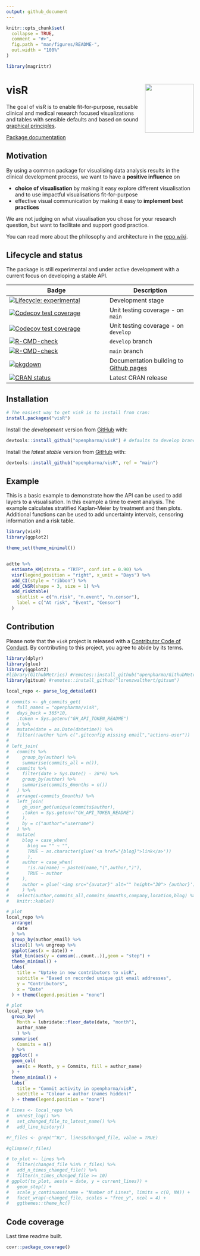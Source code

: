 ```yaml
---
output: github_document
---
```


<!-- README.md is generated from README.Rmd as part of the CICD process. -->
<!-- Please edit README.Rmd - but you do not need to build it! -->

```r
knitr::opts_chunk$set(
  collapse = TRUE,
  comment = "#>",
  fig.path = "man/figures/README-",
  out.width = "100%"
)

library(magrittr)
```

# visR <img src='man/figures/logo.png' align="right" height="131.5" />

The goal of visR is to enable fit-for-purpose, reusable clinical and medical research focused visualizations and tables with sensible defaults and based on sound [graphical principles](https://graphicsprinciples.github.io/).

[Package documentation](https://openpharma.github.io/visR/)

## Motivation

By using a common package for visualising data analysis results in the clinical development process, we want to have a **positive influence** on 

* **choice of visualisation** by making it easy explore different visualisation and to use impactful visualisations fit-for-purpose
* effective visual communication by making it easy to **implement best practices** 

We are not judging on what visualisation you chose for your research question, but want to facilitate and support good practice.

You can read more about the philosophy and architecture in the [repo wiki](https://github.com/openpharma/visR/wiki).

## Lifecycle and status

The package is still experimental and under active development with a current focus on developing a stable API. 

<!-- badges: start -->

| Badge | Description
|----------------------|-------------------|
| [![Lifecycle: experimental](https://img.shields.io/badge/lifecycle-experimental-orange.svg)](https://lifecycle.r-lib.org/articles/stages.html#experimental)    | Development stage |
| [![Codecov test coverage](https://codecov.io/gh/openpharma/visR/branch/develop/graph/badge.svg)](https://codecov.io/gh/openpharma/visR?branch=main) | Unit testing coverage - on `main` |
| [![Codecov test coverage](https://codecov.io/gh/openpharma/visR/branch/develop/graph/badge.svg)](https://codecov.io/gh/openpharma/visR?branch=develop) | Unit testing coverage - on `develop` |
| [![R-CMD-check](https://github.com/openpharma/visR/actions/workflows/check-standard.yaml/badge.svg?branch=develop)](https://github.com/openpharma/visR/actions/workflows/check-standard.yaml) | `develop` branch |
| [![R-CMD-check](https://github.com/openpharma/visR/actions/workflows/check-standard.yaml/badge.svg?branch=main)](https://github.com/openpharma/visR/actions/workflows/check-standard.yaml) | `main` branch |
| [![pkgdown](https://github.com/openpharma/visR/actions/workflows/makedocs.yml/badge.svg)](https://github.com/openpharma/visR/actions/workflows/makedocs.yml) | Documentation building to [Github pages](https://openpharma.github.io/visR/) |
| [![CRAN status](https://www.r-pkg.org/badges/version/visR)](https://CRAN.R-project.org/package=visR)| Latest CRAN release |
<!-- badges: end -->


## Installation

```r
# The easiest way to get visR is to install from cran:
install.packages("visR")
```


Install the *development* version from [GitHub](https://github.com/) with:

``` r
devtools::install_github("openpharma/visR") # defaults to develop branch
```

Install the *latest stable* version from [GitHub](https://github.com/) with:

``` r
devtools::install_github("openpharma/visR", ref = "main")
```

## Example

This is a basic example to demonstrate how the API can be used to add layers to a visualisation. In this example a time to event analysis. The example calculates stratified Kaplan-Meier by treatment and then plots. Additional functions can be used to add uncertainty intervals, censoring information and a risk table. 

```r
library(visR)
library(ggplot2)

theme_set(theme_minimal())


adtte %>%
  estimate_KM(strata = "TRTP", conf.int = 0.90) %>%
  visr(legend_position = "right", x_unit = "Days") %>%
  add_CI(style = "ribbon") %>%
  add_CNSR(shape = 3, size = 1) %>%
  add_risktable(
    statlist = c("n.risk", "n.event", "n.censor"),
    label = c("At risk", "Event", "Censor")
  )
```


## Contribution 

Please note that the `visR` project is released with a [Contributor Code of Conduct](CODE_OF_CONDUCT.md). By contributing to this project, you agree to abide by its terms.

```r
library(dplyr)
library(glue)
library(ggplot2)
#library(GithubMetrics) #remotes::install_github("openpharma/GithubMetrics")
library(gitsum) #remotes::install_github("lorenzwalthert/gitsum")

local_repo <- parse_log_detailed()

# commits <- gh_commits_get(
#   full_names = "openpharma/visR",
#   days_back = 365*10,
#   .token = Sys.getenv("GH_API_TOKEN_README")
#   ) %>%
#   mutate(date = as.Date(datetime)) %>%
#   filter(!author %in% c(".gitconfig missing email","actions-user"))
# 
# left_join(
#   commits %>%
#     group_by(author) %>%
#     summarise(commits_all = n()),
#   commits %>%
#     filter(date > Sys.Date() - 28*6) %>%
#     group_by(author) %>%
#     summarise(commits_6months = n())
#   ) %>%
#   arrange(-commits_6months) %>%
#   left_join(
#     gh_user_get(unique(commits$author),
#     .token = Sys.getenv("GH_API_TOKEN_README")
#     ),
#     by = c("author"="username")
#   ) %>%
#   mutate(
#     blog = case_when(
#       blog == "" ~ "",
#       TRUE ~ as.character(glue('<a href="{blog}">link</a>'))
#       ),
#     author = case_when(
#       !is.na(name) ~ paste0(name,"(",author,")"),
#       TRUE ~ author
#     ),
#     author = glue('<img src="{avatar}" alt="" height="30"> {author}')
#     ) %>%
#   select(author,commits_all,commits_6months,company,location,blog) %>%
#   knitr::kable()
```

```r

# plot
local_repo %>%
  arrange(
    date
  ) %>%
  group_by(author_email) %>% 
  slice(1) %>% ungroup %>%
  ggplot(aes(x = date)) +
  stat_bin(aes(y = cumsum(..count..)),geom = "step") +
  theme_minimal() +
  labs(
    title = "Uptake in new contributors to visR",
    subtitle = "Based on recorded unique git email addresses",
    y = "Contributors",
    x = "Date"
  ) + theme(legend.position = "none")
```


```r

# plot
local_repo %>%
  group_by(
    Month = lubridate::floor_date(date, "month"),
    author_name
    ) %>%
  summarise(
    Commits = n()
  ) %>%
  ggplot() +
  geom_col(
    aes(x = Month, y = Commits, fill = author_name)
  ) +
  theme_minimal() +
  labs(
    title = "Commit activity in openpharma/visR",
    subtitle = "Colour = author (names hidden)"
  ) + theme(legend.position = "none")
```

```r
# lines <- local_repo %>%
#   unnest_log() %>%
#   set_changed_file_to_latest_name() %>%
#   add_line_history()

#r_files <- grep("^R/", lines$changed_file, value = TRUE)

#glimpse(r_files)

# to_plot <- lines %>%
#   filter(changed_file %in% r_files) %>%
#   add_n_times_changed_file() %>%
#   filter(n_times_changed_file >= 10)
# ggplot(to_plot, aes(x = date, y = current_lines)) + 
#   geom_step() + 
#   scale_y_continuous(name = "Number of Lines", limits = c(0, NA)) + 
#   facet_wrap(~changed_file, scales = "free_y", ncol = 4) +
#   ggthemes::theme_hc()
```

## Code coverage 

Last time readme built.

```r
covr::package_coverage()
```
